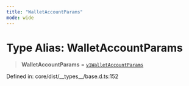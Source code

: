 ```yaml
---
title: "WalletAccountParams"
mode: wide
---
```

  
# Type Alias: WalletAccountParams

> **WalletAccountParams** = [`v1WalletAccountParams`](../../../_turnkey/sdk-types/v1WalletAccountParams/readme)

Defined in: core/dist/\_\_types\_\_/base.d.ts:152
